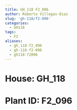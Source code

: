```yaml
---
title: GH_118 F2_096
author: Roberto Villegas-Diaz
slug: 'gh-118/f2-096'
categories:
  - GH118
tags:
  - F2
aliases:
  - gh_118-f2_096
  - gh-118-f2-096
  - gh118-f2096
---
```


# **House**: GH_118
# **Plant ID**: F2_096
